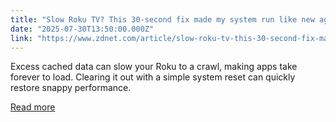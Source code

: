 ```yaml
---
title: "Slow Roku TV? This 30-second fix made my system run like new again"
date: "2025-07-30T13:50:00.000Z"
link: "https://www.zdnet.com/article/slow-roku-tv-this-30-second-fix-made-my-system-run-like-new-again/"
---
```


Excess cached data can slow your Roku to a crawl, making apps take forever to load. Clearing it out with a simple system reset can quickly restore snappy performance.

[Read more](https://www.zdnet.com/article/slow-roku-tv-this-30-second-fix-made-my-system-run-like-new-again/)

